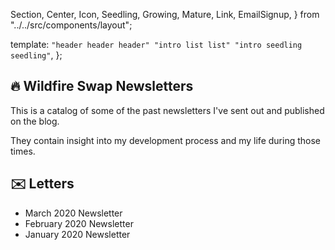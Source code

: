   Section,
  Center,
  Icon,
  Seedling,
  Growing,
  Mature,
  Link,
  EmailSignup,
} from "../../src/components/layout";

  template: `
    "header header header"
    "intro list list"
    "intro seedling seedling"
`,
};

<Section area="intro" color="lightsalmon">

## <Icon>🔥</Icon> Wildfire Swap Newsletters

This is a catalog of some of the past newsletters I've sent out and published on the blog.

They contain insight into my development process and my life during those times.

</Section>

<Section area="list" color="lightskyblue">

## <Icon>✉️</Icon> Letters

- <Link to="https://ryankubik.com/blog/march-2020-newsletter/">
    March 2020 Newsletter
  </Link>
- <Link to="https://ryankubik.com/blog/february-2020-newsletter/">
    February 2020 Newsletter
  </Link>
- <Link to="https://ryankubik.com/blog/january-2020-newsletter/">
    January 2020 Newsletter
  </Link>

</Section>

<Section area="seedling" color="white">

<Center>
  <Seedling />
</Center>

</Section>
